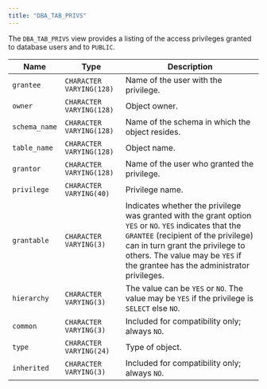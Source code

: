 ```yaml
---
title: "DBA_TAB_PRIVS"
---
```


<div id="dba_tab_privs" class="registered_link"></div>

The `DBA_TAB_PRIVS` view provides a listing of the access privileges granted to database users and to `PUBLIC`.

| Name          | Type                     | Description                                                                                                                                                                                                                                                         |
| ------------- | ------------------------ | ------------------------------------------------------------------------------------------------------------------------------------------------------------------------------------------------------------------------------------------------------------------- |
| `grantee`     | `CHARACTER VARYING(128)` | Name of the user with the privilege.                                                                                                                                                                                                                                |
| `owner`       | `CHARACTER VARYING(128)` | Object owner.                                                                                                                                                                                                                                                       |
| `schema_name` | `CHARACTER VARYING(128)` | Name of the schema in which the object resides.                                                                                                                                                                                                                     |
| `table_name`  | `CHARACTER VARYING(128)` | Object name.                                                                                                                                                                                                                                                        |
| `grantor`     | `CHARACTER VARYING(128)` | Name of the user who granted the privilege.                                                                                                                                                                                                                         |
| `privilege`   | `CHARACTER VARYING(40)`  | Privilege name.                                                                                                                                                                                                                                                     |
| `grantable`   | `CHARACTER VARYING(3)`   | Indicates whether the privilege was granted with the grant option `YES` or `NO`. `YES` indicates that the `GRANTEE` (recipient of the privilege) can in turn grant the privilege to others. The value may be `YES` if the grantee has the administrator privileges. |
| `hierarchy`   | `CHARACTER VARYING(3)`   | The value can be `YES` or `NO`. The value may be `YES` if the privilege is `SELECT` else `NO`.                                                                                                                                                                      |
| `common`      | `CHARACTER VARYING(3)`   | Included for compatibility only; always `NO`.                                                                                                                                                                                                                       |
| `type`        | `CHARACTER VARYING(24)`  | Type of object.                                                                                                                                                                                                                                                     |
| `inherited`   | `CHARACTER VARYING(3)`   | Included for compatibility only; always `NO`.                                                                                                                                                                                                                       |
